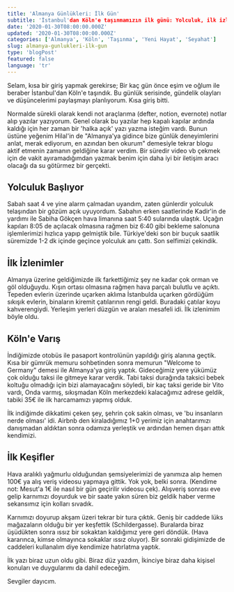 ```yaml
---
title: 'Almanya Günlükleri: İlk Gün'
subtitle: 'İstanbul'dan Köln'e taşınmamızın ilk günü: Yolculuk, ilk izlenimler ve keşifler.'
date: '2020-01-30T08:00:00.000Z'
updated: '2020-01-30T08:00:00.000Z'
categories: ['Almanya', 'Köln', 'Taşınma', 'Yeni Hayat', 'Seyahat']
slug: almanya-gunlukleri-ilk-gun
type: 'blogPost'
featured: false
language: 'tr'
---
```


Selam, kısa bir giriş yapmak gerekirse; Bir kaç gün önce eşim ve oğlum ile beraber İstanbul'dan Köln'e taşındık. Bu günlük serisinde, gündelik olayları ve düşüncelerimi paylaşmayı planlıyorum. Kısa giriş bitti.

Normalde sürekli olarak kendi not araçlarıma (defter, notion, evernote) notlar alıp yazılar yazıyorum. Genel olarak bu yazılar hep kapalı kapılar ardında kaldığı için her zaman bir 'halka açık' yazı yazma isteğim vardı. Bunun üstüne yeğenim Hilal'in de "Almanya'ya gidince bize günlük deneyimlerini anlat, merak ediyorum, en azından ben okurum" demesiyle tekrar blogu aktif etmenin zamanın geldiğine karar verdim. Bir süredir video vb çekmek için de vakit ayıramadığımdan yazmak benim için daha iyi bir iletişim aracı olacağı da su götürmez bir gerçekti.

## Yolculuk Başlıyor

Sabah saat 4 ve yine alarm çalmadan uyandım, zaten günlerdir yolculuk telaşından bir gözüm açık uyuyordum. Sabahın erken saatlerinde Kadir'in de yardımı ile Sabiha Gökçen hava limanına saat 5:40 sularında ulaştık. Uçağın kapıları 8:05 de açılacak olmasına rağmen biz 6:40 gibi bekleme salonuna işlemlerimizi hızlıca yapıp gelmiştik bile. Türkiye'deki son bir buçuk saatlik süremizde 1-2 dk içinde geçince yolculuk anı çattı. Son selfimizi çekindik.

## İlk İzlenimler

Almanya üzerine geldiğimizde ilk farkettiğimiz şey ne kadar çok orman ve göl olduğuydu. Kışın ortası olmasına rağmen hava parçalı bulutlu ve açıktı. Tepeden evlerin üzerinde uçarken aklıma İstanbulda uçarken gördüğüm sıkışık evlerin, binaların kiremit çatılarının rengi geldi. Buradaki çatılar koyu kahverengiydi. Yerleşim yerleri düzgün ve araları mesafeli idi. İlk izlenimim böyle oldu.

## Köln'e Varış

İndiğimizde otobüs ile pasaport kontrolünün yapıldığı giriş alanına geçtik. Kısa bir gümrük memuru sohbetinden sonra memurun "Welcome to Germany" demesi ile Almanya'ya giriş yaptık. Gideceğimiz yere yükümüz çok olduğu taksi ile gitmeye karar verdik. Tabi taksi durağında taksici bebek koltuğu olmadığı için bizi alamayacağını söyledi, bir kaç taksi geride bir Vito vardı, Onda varmış, sıkışmadan Köln merkezdeki kalacağımız adrese geldik, tabiki 35€ ile ilk harcamamızı yapmış olduk.

İlk indiğimde dikkatimi çeken şey, şehrin çok sakin olması, ve 'bu insanların nerde olması' idi. Airbnb den kiraladığımız 1+0 yerimiz için anahtarımızı danışmadan aldıktan sonra odamıza yerleştik ve ardından hemen dışarı attık kendimizi.

## İlk Keşifler

Hava aralıklı yağmurlu olduğundan şemsiyelerimizi de yanımıza alıp hemen 100€ ya alış veriş videosu yapmaya gittik. Yok yok, belki sonra. (Kendime not: Mesut'a 1€ ile nasıl bir gün geçirilir videosu çek). Alışveriş sonrası eve gelip karnımızı doyurduk ve bir saate yakın süren biz geldik haber verme sekansımız için kolları sıvadık.

Karnımızı doyurup akşam üzeri tekrar bir tura çıktık. Geniş bir caddede lüks mağazaların olduğu bir yer keşfettik (Schildergasse). Buralarda biraz üşüdükten sonra ıssız bir sokaktan kaldığımız yere geri döndük. (Hava kararınca, kimse olmayınca sokaklar ıssız oluyor). Bir sonraki gidişimizde de caddeleri kullanalım diye kendimize hatırlatma yaptık.

İlk yazı biraz uzun oldu gibi. Biraz düz yazdım, İkinciye biraz daha kişisel konuları ve duygularımı da dahil edeceğim.

Sevgiler dayıcım.

